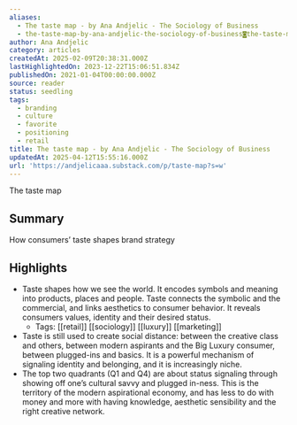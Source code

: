 ```yaml
---
aliases:
  - The taste map - by Ana Andjelic - The Sociology of Business
  - the-taste-map-by-ana-andjelic-the-sociology-of-business◙the-taste-map
author: Ana Andjelic
category: articles
createdAt: 2025-02-09T20:38:31.000Z
lastHighlightedOn: 2023-12-22T15:06:51.834Z
publishedOn: 2021-01-04T00:00:00.000Z
source: reader
status: seedling
tags:
  - branding
  - culture
  - favorite
  - positioning
  - retail
title: The taste map - by Ana Andjelic - The Sociology of Business
updatedAt: 2025-04-12T15:55:16.000Z
url: 'https://andjelicaaa.substack.com/p/taste-map?s=w'
---
```

The taste map

## Summary

How consumers’ taste shapes brand strategy

## Highlights

- Taste shapes how we see the world. It encodes symbols and meaning into products, places and people. Taste connects the symbolic and the commercial, and links aesthetics to consumer behavior. It reveals consumers values, identity and their desired status.
    - Tags: [[retail]] [[sociology]] [[luxury]] [[marketing]]
- Taste is still used to create social distance: between the creative class and others, between modern aspirants and the Big Luxury consumer, between plugged-ins and basics. It is a powerful mechanism of signaling identity and belonging, and it is increasingly niche.
- The top two quadrants (Q1 and Q4) are about status signaling through showing off one’s cultural savvy and plugged in-ness. This is the territory of the modern aspirational economy, and has less to do with money and more with having knowledge, aesthetic sensibility and the right creative network.
